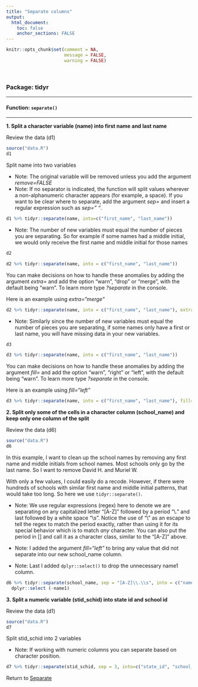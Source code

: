 ```yaml
---
title: "Separate columns"
output: 
  html_document:
    toc: false
    anchor_sections: FALSE
---
```


```r
knitr::opts_chunk$set(comment = NA,
                      message = FALSE,
                      warning = FALSE)
```

<br>

### Package: tidyr

---

#### Function: `separate()`

---

**1\. Split a character variable (name) into first name and last name**

Review the data (d1)

```r

source("data.R")
d1

```

Split name into two variables

* Note: The original variable will be removed unless you add the argument *remove=FALSE*
* Note: If no separator is indicated, the function will split values wherever a non-alphanumeric character appears (for example, a space). If you want to be clear where to separate, add the argument *sep=* and insert a regular expression such as *sep=" "*. 

```r

d1 %>% tidyr::separate(name, into=c("first_name", "last_name"))

```

* Note: The number of new variables must equal the number of pieces you are separating. So for example if some names had a middle initial, we would only receive the first name and middle initial for those names

```r
d2

```

```r

d2 %>% tidyr::separate(name, into = c("first_name", "last_name"))

```

You can make decisions on how to handle these anomalies by adding the argument *extra=* and add the option "warn", "drop" or "merge", with the default being "warn". To learn more type *?separate* in the console.

Here is an example using *extra="merge"*

```r

d2 %>% tidyr::separate(name, into = c("first_name", "last_name"), extra="merge")

```

* Note: Similarly since the number of new variables must equal the number of pieces you are separating, if some names only have a first or last name, you will have missing data in your new variables.

```r

d3

```

```r

d3 %>% tidyr::separate(name, into = c("first_name", "last_name"))

```

You can make decisions on how to handle these anomalies by adding the argument *fill=* and add the option "warn", "right" or "left", with the default being "warn". To learn more type *?separate* in the console.

Here is an example using *fill="left"*

```r

d3 %>% tidyr::separate(name, into = c("first_name", "last_name"), fill="left")

```

**2\. Split only some of the cells in a character column (school_name) and keep only one column of the split**

Review the data (d6)

```r

source("data.R")
d6

```

In this example, I want to clean up the school names by removing any first name and middle initials from school names. Most schools only go by the last name. So I want to remove David H. and Muriel W.

With only a few values, I could easily do a recode. However, if there were hundreds of schools with similar first name and middle initial patterns, that would take too long. So here we use `tidyr::separate()`.

* Note: We use regular expressions (regex) here to denote we are separating on any capitalized letter "[A-Z]" followed by a period "\\." and last followed by a white space "\\s". Notice the use of "\\" as an escape to tell the regex to match the period exactly, rather than using it for its special behavior which is to match *any* character. You can also put the period in [] and call it as a character class, similar to the "[A-Z]" above.

* Note: I added the argument *fill="left"* to bring any value that did not separate into our new school_name column.

* Note: Last I added `dplyr::select()` to drop the unnecessary name1 column.

```r

d6 %>% tidyr::separate(school_name, sep = "[A-Z]\\.\\s", into = c("name1", "school_name"), fill="left") %>%
  dplyr::select (-name1)

```

**3\. Split a numeric variable (stid_schid) into state id and school id**

Review the data (d1)

```r

source("data.R")
d7

```

Split stid_schid into 2 variables

* Note: If working with numeric columns you can separate based on character position.

```r

d7 %>% tidyr::separate(stid_schid, sep = 3, into=c("state_id", "school_id"))

```

Return to [Separate](https://github.com/Cghlewis/data-wrangling-functions/wiki/Separate)